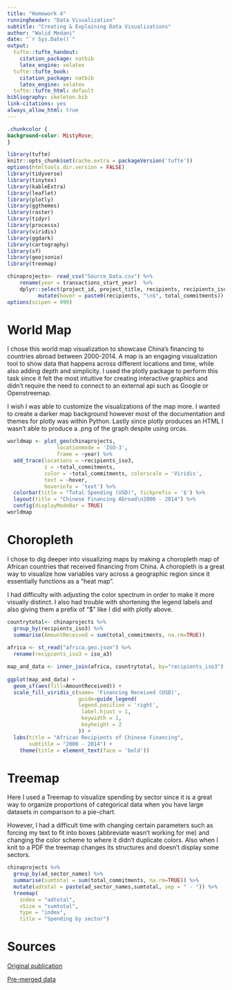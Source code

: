 ```yaml
---
title: "Homework 4"
runningheader: "Data Visualization"
subtitle: "Creating & Explaining Data Visualizations"
author: "Walid Medani"
date: "`r Sys.Date()`"
output:
  tufte::tufte_handout: 
    citation_package: natbib
    latex_engine: xelatex
  tufte::tufte_book:
    citation_package: natbib
    latex_engine: xelatex
  tufte::tufte_html: default
bibliography: skeleton.bib
link-citations: yes
always_allow_html: true
---
```


```css
.chunkcolor {
background-color: MistyRose;
}
```

```r
library(tufte)
knitr::opts_chunk$set(cache.extra = packageVersion('tufte'))
options(htmltools.dir.version = FALSE)
library(tidyverse)
library(tinytex)
library(kableExtra)
library(leaflet)
library(plotly)
library(ggthemes)
library(raster)
library(tidyr)
library(processx)
library(viridis)
library(ggdark)
library(cartography)
library(sf)
library(geojsonio)
library(treemap)
```

```r
chinaprojects<- read_csv("Source_Data.csv") %>%
    rename(year = transactions_start_year)  %>%
    dplyr::select(project_id, project_title, recipients, recipients_iso3, ad_sector_codes, ad_sector_names, year, total_commitments) %>% 
          mutate(hover = paste0(recipients, "\n$", total_commitments))
options(scipen = 999)
```

# World Map

I chose this world map visualization to showcase China's financing to countries abroad between 2000-2014. A map is an engaging visualization tool to show data that happens across different locations and time, while also adding depth and simplicity. I used the plotly package to perform this task since it felt the most intuitive for creating interactive graphics and didn't require the need to connect to an external api such as Google or Openstreemap.

I wish I was able to customize the visualizations of the map more. I wanted to create a darker map background however most of the documentation and themes for plotly was within Python. Lastly since plotly produces an HTML I wasn't able to produce a .png of the graph despite using orcas.

```r
worldmap <- plot_geo(chinaprojects,
                locationmode = 'ISO-3',
                frame = ~year) %>% 
  add_trace(locations = ~recipients_iso3,
            z = ~total_commitments,
            color = ~total_commitments, colorscale = 'Viridis',
            text = ~hover,
            hoverinfo = 'text') %>%
  colorbar(title = "Total Spending (USD)", tickprefix = '$') %>%
  layout(title = "Chinese Financing Abroad\n2000 - 2014") %>%
  config(displayModeBar = TRUE)
worldmap
```

# Choropleth

I chose to dig deeper into visualizing maps by making a choropleth map of African countries that received financing from China. A choropleth is a great way to visualize how variables vary across a geographic region since it essentially functions as a "heat map".

I had difficulty with adjusting the color spectrum in order to make it more visually distinct. I also had trouble with shortening the legend labels and also giving them a prefix of "\$" like I did with plotly above.

```r
countrytotal<- chinaprojects %>% 
  group_by(recipients_iso3) %>% 
  summarise(AmountReceived = sum(total_commitments, na.rm=TRUE))
  
africa <- st_read("africa.geo.json") %>% 
  rename(recipients_iso3 = iso_a3)

map_and_data <- inner_join(africa, countrytotal, by="recipients_iso3")
  
ggplot(map_and_data) +
  geom_sf(aes(fill=AmountReceived)) +
  scale_fill_viridis_c(name= 'Financing Received (USD)',
                       guide=guide_legend(
                       legend.position = 'right',
                        label.hjust = 1,
                        keywidth = 1,
                        keyheight = 2
                       )) +
  labs(title = "African Recipients of Chinese Financing",
       subtitle = "2000 - 2014") +
    theme(title = element_text(face = 'bold'))
```

# Treemap

Here I used a Treemap to visualize spending by sector since it is a great way to organize proportions of categorical data when you have large datasets in comparison to a pie-chart.

However, I had a difficult time with changing certain parameters such as forcing my text to fit into boxes (abbreviate wasn't working for me) and changing the color scheme to where it didn't duplicate colors. Also when I knit to a PDF the treemap changes its structures and doesn't display some sectors.

```r
chinaprojects %>%
  group_by(ad_sector_names) %>% 
  summarise(sumtotal = sum(total_commitments, na.rm=TRUE)) %>%
  mutate(adtotal = paste(ad_sector_names,sumtotal, sep = " - ")) %>%
  treemap(
    index = "adtotal",
    vSize = "sumtotal",
    type = "index",
    title = "Spending by sector")
```

# Sources

[Original publication](https://www.aiddata.org/data/chinas-public-diplomacy-dashboard-dataset-version-1-0)

[Pre-merged data](https://www.aiddata.org/data/geocoded-chinese-global-official-finance-dataset)
